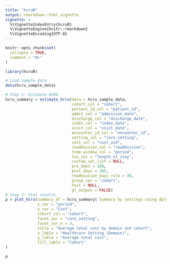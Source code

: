 ```yaml
---
title: "hcruR"
output: rmarkdown::html_vignette
vignette: >
  %\VignetteIndexEntry{hcruR}
  %\VignetteEngine{knitr::rmarkdown}
  %\VignetteEncoding{UTF-8}
---
```


```r
knitr::opts_chunk$set(
  collapse = TRUE,
  comment = "#>"
)
```

```r
library(hcruR)

# Load sample data
data(hcru_sample_data)

# Step 1: Estimate HCRU
hcru_summary = estimate_hcru(data = hcru_sample_data,
                             cohort_col = "cohort",
                             patient_id_col = "patient_id",
                             admit_col = "admission_date",
                             discharge_col = "discharge_date",
                             index_col = "index_date",
                             visit_col = "visit_date",
                             encounter_id_col = "encounter_id",
                             setting_col = "care_setting",
                             cost_col = "cost_usd",
                             readmission_col = "readmission",
                             time_window_col = "period",
                             los_col = "length_of_stay",
                             custom_var_list = NULL,
                             pre_days = 180,
                             post_days = 365,
                             readmission_days_rule = 30,
                             group_var = "cohort",
                             test = NULL,
                             gt_output = FALSE)
# Step 3: Plot results
p = plot_hcru(summary_df = hcru_summary$`Summary by settings using dplyr`,
              x_var = "period",
              y_var = "Cost",
              cohort_col = "cohort",
              facet_var = "care_setting",
              facet_var_n = 3,
              title = "Average total cost by domain and cohort",
              x_lable = "Healthcare Setting (Domain)",
              y_lable = "Average total cost",
              fill_lable = "Cohort"
)

p
```
